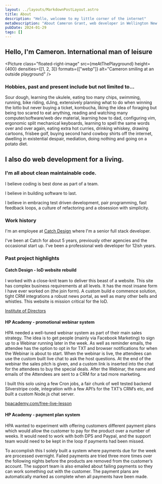 ```yaml
---
layout: ../layouts/MarkdownPostLayout.astro
title: About
description: "Hello, welcome to my little corner of the internet"
metaDescription: "About Cameron Grant, web developer in Wellington New Zealand"
pubDate: 2024-01-29
tags: []
---
```


## Hello, I'm Cameron. International man of leisure

<Picture
  class="floated-right-image"
  src={meAtThePlayground}
  height={400}
  densities={[1, 2, 3]}
  formats={["webp"]}
  alt="Cameron smiling at an outside playground"
/>

### Hobbies, past and present include but not limited to...

Sour dough, learning the ukulele, eating too many chips, swimming, running, bike riding, dJing,
extensively planning what to do when winning the lotto but never buying a ticket, kombucha, 
liking the idea of foraging but being too scared to eat anything, reading and watching many
computer/software/web dev material, learning how to dad, configuring vim, ergonomic split mechanical
keyboards, learning to spell the same words over and over again, eating extra hot curries, 
drinking whiskey, drawing cartoons, frisbee golf, buying second hand cowboy shirts off the internet, dwelling in existential despair, mediation, doing nothing and going on a potato diet.

## I also do web development for a living.

### I'm all about clean maintainable code.

I believe coding is best done as part of a team. 

I believe in building software to last.

I believe in embracing test driven development, pair programming, fast feedback loops, a culture of refactoring and a obsession with simplicity.

### Work history

I'm an employee at [Catch Design](https://www.catchdesign.co.nz/) where I'm a senior full stack developer.

I've been at Catch for about 5 years, previously other agencies and the occasional start up. 
I've been a professional web developer for 12ish years.


### Past project highlights

#### Catch Design - IoD website rebuild

I worked with a close-knit team to deliver this beast of a website. This site has complex business requirements at all levels.
It has the most insane form I have ever worked on (the join form). A custom build e commence solution, tight CRM integrations
a robust news portal, as well as many other bells and whistles. This website is mission critical for the IoD. 

[Institute of Directors](https://www.iod.org.nz/)


#### HP Academy - promotional webinar system

HPA needed a well-tuned webinar system as part of their main sales strategy. The idea is to get people (mainly via Facebook Marketing) to sign up to a Webinar running later in the week. As well as reminder emails, the attendee has the option to opt in for TXT and browser notifications for when the Webinar is about to start. When the webinar is live, the attendees can use the custom built live chat to ask the host questions. At the end of the webinar the sales pitch is given, and a custom link is inserted into the chat for the attendees to buy the special deals. After the Webinar, the name and emails of the Attendees are sent to a CRM for a tad more marketing.

I built this solo using a few Cron jobs, a fair chunk of well tested backend Silverstripe code, integration with a few API’s for the TXT’s CRM’s etc, and built a custom Node.js chat server.

[hpacademy.com/free-live-lesson](https://www.hpacademy.com/free-live-lesson/)

#### HP Academy - payment plan system

HPA wanted to experiment with offering customers different payment plans which would allow the customer to pay for the product over a number of weeks. It would need to work with both DPS and Paypal, and the support team would need to be kept in the loop if payments had been missed.

To accomplish this I solely built a system where payments due for the week are processed overnight. Failed payments are tried three more times over the following nights before the products are removed from the customer’s account. The support team is also emailed about failing payments so they can work something out with the customer. The payment plans are automatically marked as complete when all payments have been made.

